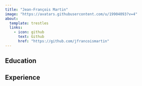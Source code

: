 ```yaml
---
title: "Jean-François Martin"
image: "https://avatars.githubusercontent.com/u/19904093?v=4"
about:
  template: trestles
  links: 
    - icon: github
      text: Github
      href: "https://github.com/jfrancoismartin"
---
```


## Education

## Experience
